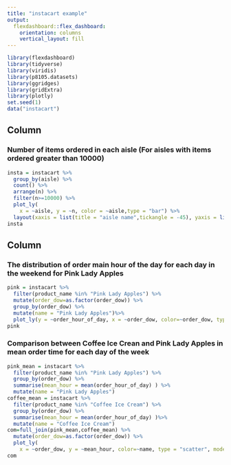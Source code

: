 ```yaml
---
title: "instacart example"
output: 
  flexdashboard::flex_dashboard:
    orientation: columns
    vertical_layout: fill
---
```


```r
library(flexdashboard)
library(tidyverse)
library(viridis)
library(p8105.datasets)
library(ggridges)
library(gridExtra)
library(plotly)
set.seed(1)
data("instacart")
```

Column {data-width=650}
-----------------------------------------------------------------------

### Number of items ordered in each aisle (For aisles with items ordered greater than 10000)

```r

insta = instacart %>% 
  group_by(aisle) %>% 
  count() %>% 
  arrange(n) %>% 
  filter(n>=10000) %>% 
  plot_ly(
    x = ~aisle, y = ~n, color = ~aisle,type = "bar") %>% 
  layout(xaxis = list(title = "aisle name",tickangle = -45), yaxis = list(title ="number of items ordered")) 
insta
```

Column {data-width=350}
-----------------------------------------------------------------------

### The distribution of order main hour of the day for each day in the weekend for Pink Lady Apples

```r
pink = instacart %>% 
  filter(product_name %in% "Pink Lady Apples") %>% 
  mutate(order_dow=as.factor(order_dow)) %>% 
  group_by(order_dow) %>% 
  mutate(name = "Pink Lady Apples")%>% 
  plot_ly(y = ~order_hour_of_day, x = ~order_dow, color=~order_dow, type = "box") %>% layout(xaxis= list(title="order day of week"), yaxis=list(title="order hour of the day"))
pink
```

### Comparison between Coffee Ice Crean and Pink Lady Apples in mean order time for each day of the week

```r

pink_mean = instacart %>% 
  filter(product_name %in% "Pink Lady Apples") %>% 
  group_by(order_dow) %>% 
  summarise(mean_hour = mean(order_hour_of_day) ) %>% 
  mutate(name = "Pink Lady Apples")
coffee_mean = instacart %>% 
  filter(product_name %in% "Coffee Ice Cream") %>% 
  group_by(order_dow) %>% 
  summarise(mean_hour = mean(order_hour_of_day) )%>% 
  mutate(name = "Coffee Ice Cream")
com=full_join(pink_mean,coffee_mean) %>% 
  mutate(order_dow=as.factor(order_dow)) %>% 
  plot_ly(
    x = ~order_dow, y = ~mean_hour, color=~name, type = "scatter", mode = "line",alpha = 0.5) %>% layout(xaxis= list(title="order day of week"), yaxis=list(title="mean order hour of the day"))
com

```



